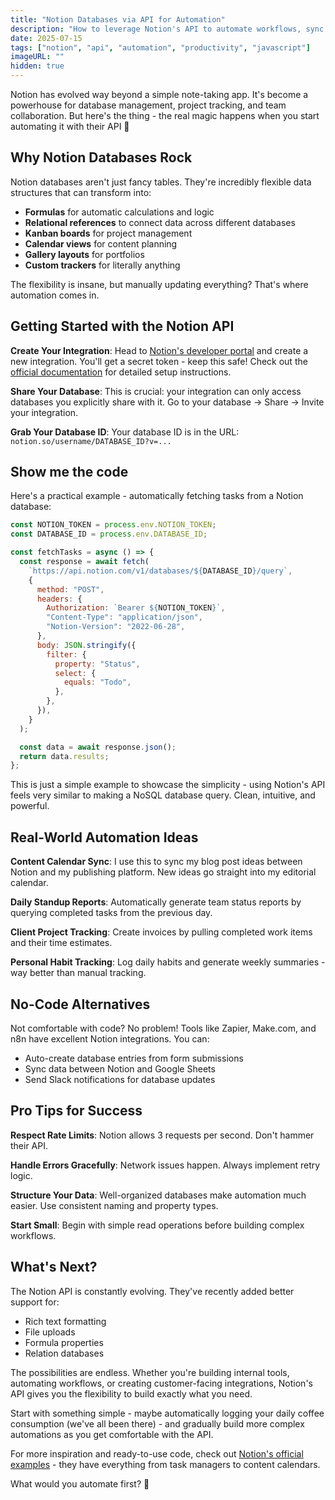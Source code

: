 ```yaml
---
title: "Notion Databases via API for Automation"
description: "How to leverage Notion's API to automate workflows, sync data, and build powerful integrations with your favorite productivity tool."
date: 2025-07-15
tags: ["notion", "api", "automation", "productivity", "javascript"]
imageURL: ""
hidden: true
---
```


Notion has evolved way beyond a simple note-taking app. It's become a powerhouse for database management, project tracking, and team collaboration. But here's the thing - the real magic happens when you start automating it with their API 🎯

## Why Notion Databases Rock

Notion databases aren't just fancy tables. They're incredibly flexible data structures that can transform into:

- **Formulas** for automatic calculations and logic
- **Relational references** to connect data across different databases
- **Kanban boards** for project management
- **Calendar views** for content planning
- **Gallery layouts** for portfolios
- **Custom trackers** for literally anything

The flexibility is insane, but manually updating everything? That's where automation comes in.

## Getting Started with the Notion API

**Create Your Integration**: Head to [Notion's developer portal](https://www.notion.so/my-integrations) and create a new integration. You'll get a secret token - keep this safe! Check out the [official documentation](https://developers.notion.com/docs/getting-started) for detailed setup instructions.

**Share Your Database**: This is crucial: your integration can only access databases you explicitly share with it. Go to your database → Share → Invite your integration.

**Grab Your Database ID**: Your database ID is in the URL: `notion.so/username/DATABASE_ID?v=...`

## Show me the code

Here's a practical example - automatically fetching tasks from a Notion database:

```javascript
const NOTION_TOKEN = process.env.NOTION_TOKEN;
const DATABASE_ID = process.env.DATABASE_ID;

const fetchTasks = async () => {
  const response = await fetch(
    `https://api.notion.com/v1/databases/${DATABASE_ID}/query`,
    {
      method: "POST",
      headers: {
        Authorization: `Bearer ${NOTION_TOKEN}`,
        "Content-Type": "application/json",
        "Notion-Version": "2022-06-28",
      },
      body: JSON.stringify({
        filter: {
          property: "Status",
          select: {
            equals: "Todo",
          },
        },
      }),
    }
  );

  const data = await response.json();
  return data.results;
};
```

This is just a simple example to showcase the simplicity - using Notion's API feels very similar to making a NoSQL database query. Clean, intuitive, and powerful.

## Real-World Automation Ideas

**Content Calendar Sync**: I use this to sync my blog post ideas between Notion and my publishing platform. New ideas go straight into my editorial calendar.

**Daily Standup Reports**: Automatically generate team status reports by querying completed tasks from the previous day.

**Client Project Tracking**: Create invoices by pulling completed work items and their time estimates.

**Personal Habit Tracking**: Log daily habits and generate weekly summaries - way better than manual tracking.

## No-Code Alternatives

Not comfortable with code? No problem! Tools like Zapier, Make.com, and n8n have excellent Notion integrations. You can:

- Auto-create database entries from form submissions
- Sync data between Notion and Google Sheets
- Send Slack notifications for database updates

## Pro Tips for Success

**Respect Rate Limits**: Notion allows 3 requests per second. Don't hammer their API.

**Handle Errors Gracefully**: Network issues happen. Always implement retry logic.

**Structure Your Data**: Well-organized databases make automation much easier. Use consistent naming and property types.

**Start Small**: Begin with simple read operations before building complex workflows.

## What's Next?

The Notion API is constantly evolving. They've recently added better support for:

- Rich text formatting
- File uploads
- Formula properties
- Relation databases

The possibilities are endless. Whether you're building internal tools, automating workflows, or creating customer-facing integrations, Notion's API gives you the flexibility to build exactly what you need.

Start with something simple - maybe automatically logging your daily coffee consumption (we've all been there) - and gradually build more complex automations as you get comfortable with the API.

For more inspiration and ready-to-use code, check out [Notion's official examples](https://developers.notion.com/page/examples) - they have everything from task managers to content calendars.

What would you automate first? 🚀
